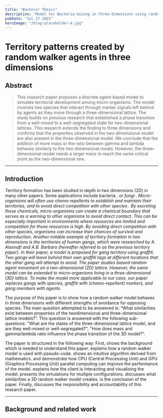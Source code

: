 ```yaml
---
title: "Bachelor Thesis"
description: "Model for Bacteria mixing in three-dimensions using random walker agents"
pubDate: "Jul 27 2023"
heroImage: "/blog-placeholder-4.jpg"
---
```



# Territory patterns created by random walker agents in three dimensions

## Abstract

> This research paper proposes a discrete agent-based model to simulate territorial development among micro-organisms. The
> model involves two species that interact through marker signals left behind by agents as they move through a three-dimensional
> lattice. The study builds on previous research that established a phase transition from a well-mixed to a well-segregated state
> for two-dimensional lattices. This research extends the finding to three dimensions and confirms that the properties observed
> in the two-dimensional model are also present in the three-dimensional model. We conclude that the addition of more mass or
> the ratio between gamma and lambda behaves similarly to the two-dimensional model. However, the three-dimensional model
> needs a larger mass to reach the same critical point as the two-dimensional one.

---

## Introduction

Territory formation has been studied in depth in two dimensions (2D) in many other papers.
Some applications include bacteria <Cite papers={papers} paperId="bst/Motility analysis of bacteria-based" />, <Cite papers={papers} paperId="bst/Englert_Manson_Jayaraman_2009" />
or fungi <Cite papers={papers} paperId="bst/Khokon.2021" />. Micro-organisms will often use chemo repellents to establish and maintain their territories,
and to avoid direct competition with other species <Cite papers={papers} paperId="bst/GUILLENGONZALEZ2022193" />. By excreting these chemicals, micro-organisms can create a chemical
boundary that serves as a warning to other organisms to avoid direct contact. This can be especially important in environments where
resources are limited and competition for those resources is high. By avoiding direct competition with other species, organisms can
increase their chances of survival and reproduction. Another notable example of territory formation in two dimensions is the territories
of human gangs, which were researched by A. Alsenafi and A.B. Barbaro <Cite papers={papers} paperId="bst/ALSENAFI2018765" /> (hereafter referred to as the previous territory paper).
In their paper, a model is proposed for gang territory using graffiti. Two gangs will leave behind their own graffiti tags at different
locations that the other gang will attempt to avoid. The paper studies biased random agent movement on a two-dimensional (2D) lattice.
However, the same model can be extended to micro-organisms living in a three-dimensional (3D) lattice. To make the model more applicable
to our case, our paper replaces gangs with species, graffiti with (chemo-repellent) markers, and gang members with agents.

The purpose of this paper is to show how a random walker model behaves in three dimensions with different strengths of avoidance for opposing species.
The main question attempted to be answered is: “What similarities exist between properties of the twodimensional and three-dimensional
lattice models?”. This question is answered with the following sub-questions: "What are the states of the three-dimensional lattice model,
and are they well-mixed or well-segregated?", "How does mass and gamma/lambda ratio influence the phase transition of the 3D model?".

The paper is structured in the following way: First, <Ref type="section" label="Background and related work" /> shows the background
which is needed to understand this paper. <Ref type="section" label="Method" /> explains how a random walker model is used with pseudo-code. <Ref type="section" label="A Naive model" /> shows an intuitive algorithm
derived from mathematics. <Ref type="section" label="CPU improvements" /> and <Ref type="section" label="GPU improvements" /> demonstrate how CPU (Central
Processing Unit) and GPU (Graphics Processing Unit) parallel computing can improve the performance of the model. <Ref type="section" label="Visualisations" /> explains how the client is
interacting and visualising the model. <Ref type="section" label="Results" /> presents the simulations for multiple configurations. <Ref type="section" label="Argumentation and discussion" /> discusses what
similarities a 3D random walker model creates. <Ref type="section" label="Conclusion" /> is the conclusion of the paper.
Finally, <Ref type="section" label="Responsible Research" /> discusses the responsibility and accountability of this research paper.

---

## Background and related work

<Bibliography />
